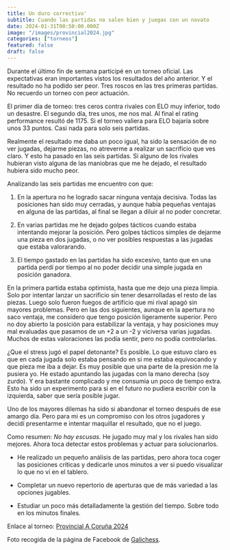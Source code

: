 ```yaml
---
title: Un duro correctivo'
subtitle: Cuando las partidas no salen bien y juegas con un novato
date: 2024-01-31T00:50:00.000Z
image: "/images/provincial2024.jpg"
categories: ["torneos"]
featured: false
draft: false
---
```

Durante el último fin de semana participé en un torneo oficial. Las expectativas eran importantes vistos los resultados del año anterior. Y el resultado no ha podido ser peor. Tres roscos en las tres primeras partidas. No recuerdo un torneo con peor actuación.

El primer día de torneo: tres ceros contra rivales con ELO muy inferior, todo un desastre. El segundo día, tres unos, me nos mal. Al final el rating performance resultó de 1175. Si el torneo valiera para ELO bajaría sobre unos 33 puntos. Casi nada para solo seis partidas.

Realmente el resultado me daba un poco igual, ha sido la sensación de no ver jugadas, dejarme piezas, no atreverme a realizar un sacrificio que ves claro. Y esto ha pasado en las seis partidas. Si alguno de los rivales hubieran visto alguna de las maniobras que me he dejado, el resultado hubiera sido mucho peor.

Analizando las seis partidas me encuentro con que:

1. En la apertura no he logrado sacar ninguna ventaja decisiva. Todas las posiciones han sido muy cerradas, y aunque había pequeñas ventajas en alguna de las partidas, al final se llegan a diluir al no poder concretar.

2. En varias partidas me he dejado golpes tácticos cuando estaba intentando mejorar la posición. Pero golpes tácticos simples de dejarme una pieza en dos jugadas, o no ver posibles respuestas a las jugadas que estaba valorarando. 

3. El tiempo gastado en las partidas ha sido excesivo, tanto que en una partida perdí por tiempo al no poder decidir una simple jugada en posición ganadora.

En la primera partida estaba optimista, hasta que me dejo una pieza limpia. Solo por intentar lanzar un sacrificio sin tener desarrolladas el resto de las piezas. Luego solo fueron fuegos de artificio que mi rival apagó sin mayores problemas. Pero en las dos siguientes, aunque en la apertura no saco ventaja, me considero que tengo posición ligeramente superior. Pero no doy abierto la posición para estabilizar la ventaja, y hay posiciones muy mal evaluadas que pasamos de un +2 a un -2 y viciversa varias jugadas. Muchos de estas valoraciones las podía sentir, pero no podía controlarlas.

¿Que el stress jugó el papel detonante? Es posible. Lo que estuvo claro es que en cada jugada solo estaba pensando en si me estaba equivocando y que pieza me iba a dejar. Es muy posible que una parte de la presión me la pusiera yo. He estado apuntando las jugadas con la mano derecha (soy zurdo). Y era bastante complicado y me consumia un poco de tiempo extra. Esto ha sido un experimento para si en el futuro no pudiera escribir con la izquierda, saber que sería posible jugar. 

Uno de los mayores dilemas ha sido si abandonar el torneo después de ese amargo día. Pero para mi es un compromiso con los otros jugadores y decidí presentarme e intentar maquillar el resultado, que no el juego.

Como resumen: *No hay escusas.* He jugado muy mal y los rivales han sido mejores. Ahora toca detectar estos problemas y actuar para solucionarlos.

- He realizado un pequeño análisis de las partidas, pero ahora toca coger las posiciones críticas y dedicarle unos minutos a ver si puedo visualizar lo que no ví en el tablero.

- Completar un nuevo repertorio de aperturas que de más variedad a las opciones jugables.

- Estudiar un poco más detalladamente la gestión del tiempo. Sobre todo en los minutos finales.

Enlace al torneo: [Provincial A Coruña 2024](https://info64.org/provincial-a-coruna-absoluto)

Foto recogida de la página de Facebook de [Galichess](https://www.facebook.com/TiendaGalichess).

